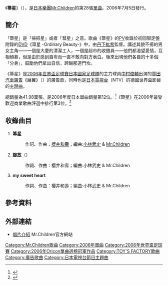{{Infobox Single 
| Name           = 箒星
| Artist         = [[Mr.Children|Mr.Children]]
| Album          = [[HOME_(Mr.Children專輯)|HOME]]
| Released       = 2006年7月5日
| Format         = [[單曲|單曲CD]]
| Recorded       = 
| Genre          = [[J-POP|J-POP]]
| Length         = 11分30秒
| Label          = [[TOY'S_FACTORY|TOY'S FACTORY]]
| Writer         = [[櫻井和壽|櫻井和壽]]
| Producer       = [[小林武史|小林武史]]
| Certification  = 雙白金（[[日本唱片協會|日本唱片協會]]）
| Chart position = * 週間最高排行第1位（[[Oricon|Oricon]]）
* 2006年7月度月間排行第2位（[[Oricon|Oricon]]）
* 2006年度年間排行第12位（[[Oricon|Oricon]]）
| Last single    = [[四次元_Four_Dimensions|四次元 Four Dimensions]]<br />（2005年）
| This single    = '''箒星'''<br />（2006年）
| Next single    = [[印記_(Mr.Children單曲)|印記]]<br />（2006年）
}}
{{japanese|japanese=箒星 |kana=ほうきぼし |romaji=Hōkiboshi }}
《'''箒星'''》（{{lang-ja|箒星}}），是[[日本|日本]][[樂團|樂團]][[Mr.Children|Mr.Children]]的第28張[[單曲|單曲]]。2006年7月5日發行。

==簡介==
「箒星」是「掃把星」或者「彗星」之意。歌曲《箒星》的[[PV|PV]]收錄於初回限定盤附錄的[[DVD|DVD]]《箒星 -Ordinary Beauty-》中，由[[丹下紘希|丹下紘希]]監督。講述其貌不揚的男女主角——一個是大廈的清潔工人，一個是超市的收銀員——他們都渴望愛情，互相傾慕，但是由於感到自卑而一直不敢向對方表白。後來出現他們各自的十多個「分身」，鼓勵他們拿出自信，跨越那道門坎。

《箒星》是[[2006年世界盃足球賽|2006年世界盃足球賽]][[日本國家足球隊|日本國家足球隊]]的主力球員[[中村俊輔|中村俊輔]]出演的[[豐田汽車|豐田汽車]][[廣告|廣告]]《展翼》（{{lang|ja|トビラを開けよう}}）的廣告歌，同時也是[[日本電視台|日本電視台]]（NTV）的德國世界盃節目的[[主題曲|主題曲]]。

總銷量為41.98萬張，是2006年度日本單曲銷量第12位。<ref>[http://www.oricon.co.jp/music/special/061221_02.html {{lang|ja|2006年 年間シングルチャート大発表！}}]</ref>《箒星》在2006年最受歡迎商業歌曲評選中排行第3位。<ref>[http://www.oricon.co.jp/news/ranking/25619/ {{lang|ja|10年前のあのヒット曲が CM曲好感度に登場！}}]</ref>

==收錄曲目==
# '''箒星'''
#:作詞、作曲：[[櫻井和壽|櫻井和壽]]；編曲:[[小林武史|小林武史]] & [[Mr.Children|Mr.Children]]
# '''綻放'''（{{lang|ja|ほころび}}）
#:作詞、作曲：櫻井和壽；編曲:小林武史 & Mr.Children
# '''my sweet heart'''
#:作詞、作曲：櫻井和壽；編曲:小林武史 & Mr.Children

==參考資料==
{{reflist}}

==外部連結==
*[http://www.mrchildren.jp/disco/single/single28.html 唱片介紹] Mr.Children官方網站

{{Mr.Children}}
{{Oricon單曲週榜冠軍 (2006年)|2006年7月17日}}

{{DEFAULTSORT:Houkiboshi}}
[[Category:Mr.Children歌曲|Category:Mr.Children歌曲]]
[[Category:2006年單曲|Category:2006年單曲]]
[[Category:2006年世界盃足球賽|Category:2006年世界盃足球賽]]
[[Category:2006年Oricon單曲週榜冠軍作品|Category:2006年Oricon單曲週榜冠軍作品]]
[[Category:TOY'S_FACTORY歌曲|Category:TOY'S FACTORY歌曲]]
[[Category:廣告歌曲|Category:廣告歌曲]]
[[Category:日本電視台節目主題曲|Category:日本電視台節目主題曲]]